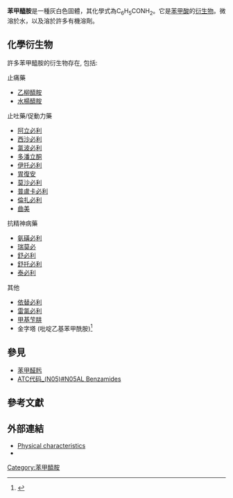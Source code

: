 {{refimprove|time=2015-01-20T14:07:32+00:00}}
{{chembox
| Watchedfields = changed
| verifiedrevid = 443415079
| ImageFile = Benzamide.svg
| ImageSize = 170px
| ImageName = Skeletal formula
| ImageFile1 = Benzamide-3D-balls.png
| ImageName1 = Ball-and-stick model
| IUPACName = Benzamide
| OtherNames = Benzoic acid amide, Phenyl carboxamide, Benzoylamide
|Section1={{Chembox Identifiers
| ATCCode_prefix = N05
| ATCCode_suffix = AL
| KEGG_Ref = {{keggcite|correct|kegg}}
| KEGG = C09815
| InChIKey = KXDAEFPNCMNJSK-UHFFFAOYAA
| SMILES1 = c1ccc(cc1)C(=O)N
| ChEMBL_Ref = {{ebicite|correct|EBI}}
| ChEMBL = 267373
| StdInChI_Ref = {{stdinchicite|correct|chemspider}}
| StdInChI = 1S/C7H7NO/c8-7(9)6-4-2-1-3-5-6/h1-5H,(H2,8,9)
| StdInChIKey_Ref = {{stdinchicite|correct|chemspider}}
| StdInChIKey = KXDAEFPNCMNJSK-UHFFFAOYSA-N
| CASNo_Ref = {{cascite|correct|CAS}}
| CASNo = 55-21-0 
| ChemSpiderID_Ref = {{chemspidercite|correct|chemspider}}
| ChemSpiderID = 2241
| EINECS = 200-227-7
| PubChem = 2331
| UNII_Ref = {{fdacite|correct|FDA}}
| UNII = 6X80438640
| ChEBI_Ref = {{ebicite|correct|EBI}}
| ChEBI = 28179
| SMILES = O=C(N)c1ccccc1
| InChI = 1/C7H7NO/c8-7(9)6-4-2-1-3-5-6/h1-5H,(H2,8,9)
| RTECS = CU8700000
  }}
|Section2={{Chembox Properties
| C =7|H=7|N=1|O=1
| Appearance = Off-white solid
| Density = 1.341 g/cm<sup>3</sup>
| MeltingPtC = 127 - 130
| Melting_notes = 
| BoilingPtC = 288
| Solubility = 13 g/l
| pKa = 23.35 (in DMSO)
  }}
|Section3={{Chembox Hazards
| EUClass = Harmful ('''Xn''')
| MainHazards = 
| FlashPtC = 180
| AutoignitionPtPrefix = >
| AutoignitionPtC = 500
| NFPA-H = 1
| NFPA-F = 1
| NFPA-R = 0
| NFPA-O = 
| RPhrases = {{R22}} {{R40}}
| SPhrases = {{S36/37/39}}
  }}
}}

'''苯甲醯胺'''是一種灰白色固體，其化學式為C<sub>6</sub>H<sub>5</sub>CONH<sub>2</sub>。它是[[苯甲酸|苯甲酸]]的[[衍生物|衍生物]]。微溶於水，以及溶於許多有機溶劑。

== 化學衍生物 ==

許多苯甲醯胺的衍生物存在, 包括:

{{colbegin|colwidth=20em}}
;止痛藥
* [[乙柳醯胺|乙柳醯胺]]
* [[水楊醯胺|水楊醯胺]]

;止吐藥/促動力藥
* [[阿立必利|阿立必利]]
* [[西沙必利|西沙必利]]
* [[氯波必利|氯波必利]]
* [[多潘立酮|多潘立酮]]
* [[伊托必利|伊托必利]]
* [[胃復安|胃復安]]
* [[莫沙必利|莫沙必利]]
* [[普盧卡必利|普盧卡必利]]
* [[倫扎必利|倫扎必利]]
* [[曲美|曲美]]

; 抗精神病藥
* [[氨磺必利|氨磺必利]]
* [[瑞莫必|瑞莫必]]
* [[舒必利|舒必利]]
* [[舒托必利|舒托必利]]
* [[泰必利|泰必利]]

; 其他
* [[依替必利|依替必利]]
* [[雷氯必利|雷氯必利]]
* [[甲基芐肼|甲基芐肼]]
* 金字塔 (吡啶乙基苯甲酰胺)<ref>{{Cite book|author=Singh, K. N. and Merchant, Kavita|chapter=The Agrochemical Industry, Annex 17.1|year=2012|editor=Kent, James A.|title=Handbook of Industrial Chemistry and Biotechnology|location=New York|publisher=Springer Verlag|pages=643–698 [http://books.google.com/books?id=7VxDAAAAQBAJ&pg=PA693 page 693]|isbn=|doi=10.1007/978-1-4614-4259-2_17}}</ref>
{{colend}}

== 參見 ==
* [[苯甲醛肟|苯甲醛肟]]
* [[ATC代码_(N05)#N05AL_Benzamides|ATC代码_(N05)#N05AL Benzamides]]

== 參考文獻 ==
{{Reflist}}

== 外部連結 ==
* [https://web.archive.org/web/20060827012038/http://www.chemicalland21.com/industrialchem/organic/BENZAMIDE.htm Physical characteristics]
* {{GPnotebook|1309016066}}

{{Antipsychotics}}
{{Analgesics}}

{{Authority control}}
[[Category:苯甲醯胺|Category:苯甲醯胺]]